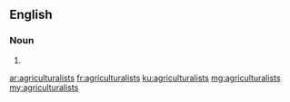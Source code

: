 ==English==

===Noun===
{{head|en|noun plural form}}

# {{plural of|agriculturalist|lang=en}}

[[ar:agriculturalists]]
[[fr:agriculturalists]]
[[ku:agriculturalists]]
[[mg:agriculturalists]]
[[my:agriculturalists]]